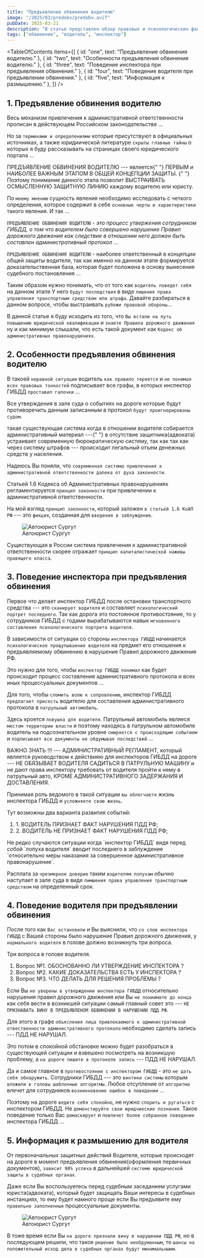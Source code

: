 ```yaml
---
title: "Предъявление обвинения водителю"
image: "/2025/03/predobv/predobv.avif"
pubDate: 2025-03-21
description: "В статье представлен обзор правовых и психологических факторов предъявления обвинения водителю. Предлагаются практические советы поведения от автоюриста"
tags: ["обвинение", "водитель", "инспектор"]
---
```



<TableOfContents
  items={[
    { id: "one", text: "Предъявление обвинения водителю." },
    { id: "two", text: "Особенности предъявления обвинения водителю." },
    { id: "three", text: "Поведение инспектора при предъявления обвинения." },
    { id: "four", text: "Поведение водителя при предъявлении обвинения." },
    { id: "five", text: "Информация к размышению." },
  ]}
/>

<section class="article-section" id="one">

## 1. Предъявление обвинения водителю

Весь механизм привлечения к административной ответственности прописан в действующем Российском законодательстве ...

Но за `терминами и определениями` которые присутствуют в официальных источниках, а также юридиической литературе `скрыты главные тайны` о которых я буду рассказывать на страницах своего юридического портала ...

<div class="zametka">
  ПРЕДЪЯВЛЕНИЕ ОБВИНЕНИЯ ВОДИТЕЛЮ --- является{" "}
  <span class="italic">
    ПЕРВЫМ и НАИБОЛЕЕ ВАЖНЫМ ЭТАПОМ В ОБЩЕЙ КОНЦЕПЦИИ ЗАЩИТЫ.
  </span>{" "}
  Поэтому понимание данного этапа позволит ВЫСТРАИВАТЬ ОСМЫСЛЕННУЮ ЗАЩИТНУЮ
  ЛИНИЮ каждому водителю или юристу.
</div>

По `моему мнению` сущность явления необходимо исследовать с четкого определения, которое содержит в себе `основные черты и характеристики` такого явления. И так ...

`ПРЕДЪЯВЛЕНИЕ ОБВИНЕНИЯ ВОДИТЕЛЮ` - _это процесс утвержения сотрудником ГИБДД, о том что водителем было совершено нарушение Правил дорожного движения как следствие в отношении него должен быть составлен административный протокол_ ...

`ПРЕДЪЯВЛЕНИЕ ОБВИНЕНИЯ ВОДИТЕЛЮ` - наиболее ответственный в концепции общей защиты водителя, так как именно на данном этапе формируется доказательственная база, которая будет положена в основу вынесения судебного постановления ...

Таким образом нужно понимать, что от того как `водитель поведет себя` на данном этапе У него `будут последствия` в виде `лишения права управления транспортным средством или штрафа`. Давайте разбираться в данном вопросе, чтобы выстраивать `рубежи правовой обороны`...

В данной статье я буду исходить из того, что `Вы встали на путь повышению юридической квалификации` и `знаете Правила дорожного движения` ну и как минимум слышали, что есть такой документ как `Кодекс об административных правонарушениях`.

</section>

<section class="article-section" id="two">

## 2. Особенности предъявления обвинения водителю

В такоей `неравной ситуации` водитель `как правило теряется` и `не понимая всех правовых тонкостей` подписывает все графы, в которых инспектор ГИБДД `проставил галочки` ...

Все утверждения в зале суда о событиях на дороге которые будут противоречить данным записанным в протокол `будут проигнорированы судом`.

<div class="zametka">
  такая существующая система когда в отношении водителя собирается
  административный материал ---{" "}
  <span class="italic">в отсутствие защитника(адвоката)</span> устраивает
  современную бюрократическую систему, так как так как через систему штрафов ---
  происходит легальный отъем денежных средств у населения.
</div>

Надеюсь Вы поняли, что `современная система привлечения к административной ответственности далека от духа законности`.

Статьей 1.6 Кодекса об Административных правонарушениях регламентируется `принцип законности` при привлечении к административной ответственности.

На мой взгляд `принцип законности`, который заложен `в статьей 1.6 КоАП РФ` --- это `фикция`, созданная для `введения в заблуждение`.

<figure>
  <img
    src="/images/predyavlenie-obvineniya-voditelyu/glav_osob.jpg"
    alt="Автоюрист Сургут"
  />
  <figcaption>Автоюрист Сургут</figcaption>
</figure>

Существующая в России система привлечения к административной ответственности скорее отражает `принцип капиталистической наживы правящего класса`.

</section>

<section class="article-section" id="thee">

## 3. Поведение инспектора при предъявления обвинения

Первое что делает инспектор ГИБДД после остановки транспортного средства --- это `сканирует водителя` и составляет `психологический портрет последнего`. Так как дорога это постоянное противостояние, то у сотрудников ГИБДД с годами вырабатываются навык `мгновенного составления психологического портрета водителя`.

В зависимости от ситуации со стороны `инспектора ГИБДД` начинается `психологическое прощупываение водителя` на предмет его отношения к предъявляемому обвинению в нарушение Правил дорожного движения РФ.

Это нужно для того, чтобы `инспектор ГИБДД понимал` как будет происходит процесс составления административного протокола и всех иных процессуальных документов ...

Для того, чтобы `сломить волю к сопровлению`, инспектор ГИБДД `предлагает присесть` водителю для составления административного протокола в `патрульный автомобиль`.

Здесь кроется `ловушка для водителя`. Патрульный автомобиль являеся `местом территории власти` и поэтому находясь в патрульном автомобиле водитель на подсознательном уровне `смиряется с происходящим событием` и `подписывает все документы не обдумывая последствий` ...

<div class="zametka">
  <span class="italic">ВАЖНО ЗНАТЬ !!!</span> --- АДМИНИСТРАТИВНЫЙ РЕГЛАМЕНТ,
  который является руководством к действияю для инспекторов ГИБДД на дороге ---
  НЕ ОБЯЗЫВАЕТ ВОДИТЕЛЯ САДИТЬСЯ В ПАТРУЛЬНУЮ МАШИНУ и не дают права инспектору
  требовать от водителя пройти к нему в патрульный авто, КРОМЕ АДМИНИСТРАТИВНОГО
  ЗАДЕРЖАНИЯ И ДОСТАВЛЕНИЯ.
</div>

Принимая роль ведомого в такой ситуации `вы облегчаете` жизнь инспектора ГИБДД и `усложняете свою жизнь`.

Тут возможны два варианта развития событий:

<ol>
  <li>
    <a>1. ВОДИТЕЛЬ ПРИЗНАЕТ ФАКТ НАРУШЕНИЯ ПДД РФ;</a>
  </li>
  <li>
    <a>2. ВОДИТЕЛЬ НЕ ПРИЗНАЕТ ФАКТ НАРУШЕНИЯ ПДД РФ;</a>
  </li>
</ol>
Не редко случаются ситуации когда `инспектор ГИБДД` видя перед собой `лопуха водителя`
вводит последнего в заблуждение `относительно меры наказания за совершенное административное
правонарушение`.

Расплата за `чрезмерное доверие` таким `водителям лопухам` обычно наступает в зале суда в виде `лимшения права управления транспортным средством` на определенный срок.

</section>

<section class="article-section" id="four">

## 4. Поведение водителя при предъявлении обвинения

После того как `Вас остановили` и Вы выяснили, что `со слов инспектора ГИБДД` с Вашей стороны было нарушение Правил дорожного движения, у `нормального водителя` в голове должно возникнуть три вопроса.

Три вопроса в голове водителя.

<ol>
  <li>
    <a>Вопрос №1. ОБОСНОВАННО ЛИ УТВЕРЖДЕНИЕ ИНСПЕКТОРА ?</a>
  </li>
  <li>
    <a>Вопрос №2. КАКИЕ ДОКАЗАТЕЛЬСТВА ЕСТЬ У ИНСПЕКТОРА ?</a>
  </li>
  <li>
    <a>Вопрос №3. ЧТО ДЕЛАТЬ ДЛЯ РЕШЕНИЯ ПРОБЛЕМЫ ?</a>
  </li>
</ol>

Если Вы `не уверены в утверждении инспектора ГИБДД` относительно нарушения правил дорожного движения или Вы `не пониимате до конца` как себя вести в возникшей ситуации самый главный совет это --- `НЕ ПРИЗНАВАТЬ ВИНУ В ПРЕДЪЯВЛЕНОМ ОБВИНЕНИИ В НАРУШЕНИИ ПДД РФ`.

Для этого в графе `объясления лица привлекаемого к административной отвественности административного протокола` необходимо сделать запись --- <span class="alert">ПДД НЕ НАРУШАЛ</span>.

Это потом в спокойной обстановке можно будет разобраться в существующей ситуации и взвешено посмотреть на возникшую проблему, а `на дороге пишите в протоколе запись` --- <span class="alert">ПДД НЕ НАРУШАЛ</span>.

Да и самое главное в `противостоянии с инспектором ГИБДД` - это `не дать себя обнаружить`. Сотрудники ГИБДД --- это `винтики системы` которым `вложили в головы шаблонные алгоритмы`. Любое отсупление от `алгоритма` влечет для сотрудников `возникновение ошибок в поведении` ...

Поэтому на дороге `ведите себя спокойно`, не нужно `спорить и ругаться` с инспектором ГИБДД. Не `демонстируйте свои юридчиеские познания`. Такое поведение только Вас `демаскирует` и `повлечет более собранное поведение` инспектора ГИБДД ...

</section>

<section class="article-section" id="five">

## 5. Информация к размышению для водителя

От первоначальных защитных действий Водителя, которые происходят на дороге в момент предъявления обвинения(оформления первичных документов), `зависит 90% успеха` в дальнейшей `системе юридической защиты в судебных органах`.

Даже если Вы воспользуетесь перед судебным заседанием услугами юриста(адвоката), который будет защищать Ваши интересы в судебных инстанциях, то ему будет намного проще если Вы предъявите ему `правильно заполненные` процессуальные документы.

<figure>
  <img src="/images/avtourist_surgut.jpg" alt="Автоюрист Сургут" />
  <figcaption>Автоюрист Сургут</figcaption>
</figure>

В тоже время если Вы `на дороге признали вину в нарушении ПДД РФ`, но в последующем решили, что такое `решение было необдуманным`, то `шансы на положительный исход дела в судебных органах будут минимальными`.

</section>
